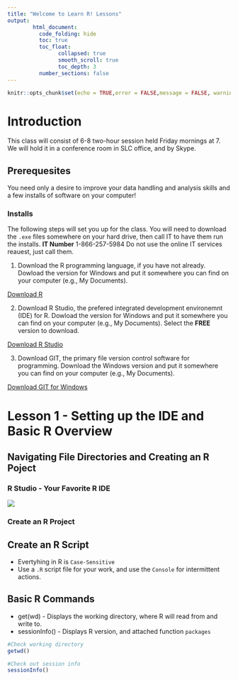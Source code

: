 ```yaml
---
title: "Welcome to Learn R! Lessons"
output: 
        html_document:
          code_folding: hide
          toc: true
          toc_float: 
                collapsed: true
                smooth_scroll: true
                toc_depth: 3
          number_sections: false
---
```


```r
knitr::opts_chunk$set(echo = TRUE,error = FALSE,message = FALSE, warning = FALSE)
```

# Introduction
This class will consist of 6-8 two-hour session held Friday mornings at 7. We will hold it in a conference room in SLC office, and by Skype.

## Prerequesites
You need only a desire to improve your data handling and analysis skills and a few installs of software on your computer!

### Installs
The following steps will set you up for the class. You will need to download the `.exe` files somewhere on your hard drive, then call IT to have them run the installs. **IT Number** 1-866-257-5984
Do not use the online IT services reauest, just call them.


1. Download the R programming language, if you have not already. Dowload the version for Windows and put it somewhere  you can find on your computer (e.g., My Documents).

[Download R](https://cran.r-project.org/bin/windows/base/old/3.4.4/){target="_blank"}

2. Download R Studio, the prefered integrated development environemnt (IDE) for R. Dowload the version for Windows and put it somewhere  you can find on your computer (e.g., My Documents). Select the **FREE** version to download.

[Download R Studio](https://www.rstudio.com/products/rstudio/download/){target="_blank"}


3. Download GIT, the primary file version control software for programming. Download the Windows version and put it somewhere  you can find on your computer (e.g., My Documents).

[Download GIT for Windows](https://git-scm.com/downloads){target="_blank"}


# Lesson 1 - Setting up the IDE and Basic R Overview

## Navigating File Directories and Creating an R Poject

### R Studio - Your Favorite R IDE

![](./img/rstudio1.jpg)

### Create an R Project

## Create an R Script
* Evertyhing in R is `Case-Sensitive`
* Use a `.R` script file for your work, and use the `Console` for intermittent actions.

## Basic R Commands

* get(wd) - Displays the working directory, where R will read from and write to.
* sessionInfo() - Displays R version, and attached function `packages`

```r

#Check working directory
getwd()

#Check out session info
sessionInfo()

```








